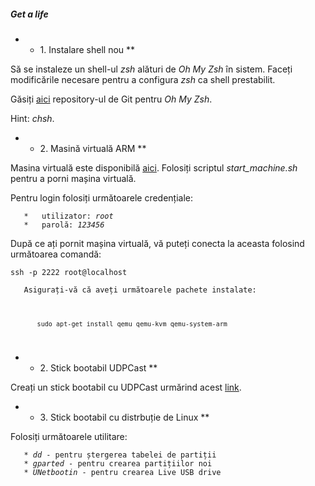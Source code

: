 ===== Get a life =====

** 1. Instalare shell nou **

Să se instaleze un shell-ul ''zsh'' alături de ''Oh My Zsh'' în sistem. Faceți modificările necesare pentru a configura ''zsh'' ca shell prestabilit.

Găsiți [[https://github.com/robbyrussell/oh-my-zsh| aici]] repository-ul de Git pentru ''Oh My Zsh''.

Hint: ''chsh''.

** 2. Masină virtuală ARM **

Masina virtuală este disponibilă [[https://repository.grid.pub.ro/cs/cns/vm/cns_vm_arm.tar.bz2|aici]]. Folosiți scriptul ''start_machine.sh'' pentru a porni mașina virtuală.

Pentru login folosiți următoarele credențiale:
    *   utilizator: ''root''
    *   parolă: ''123456''

După ce ați pornit mașina virtuală, vă puteți conecta la aceasta folosind următoarea comandă:

<code bash>
ssh -p 2222 root@localhost
</code>

<note>
    Asigurați-vă că aveți următoarele pachete instalate:

    <code bash>
        sudo apt-get install qemu qemu-kvm qemu-system-arm
    </code>
</note>

** 2. Stick bootabil UDPCast **
Creați un stick bootabil cu UDPCast urmărind acest [[http://www.udpcast.linux.lu/usb.html|link]].


** 3. Stick bootabil cu distrbuție de Linux **
Folosiți următoarele utilitare:
    * ''dd'' - pentru ștergerea tabelei de partiții
    * ''gparted'' - pentru crearea partițiilor noi
    * ''UNetbootin'' - pentru crearea Live USB drive
